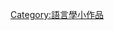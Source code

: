 {{Hiddencat}}
{{WPSS-cat}}
{{Stub Category|article=[[文字|文字]]|newstub=writingsystem-stub|category=文字}}
{{categoryTOC}}
[[Category:語言學小作品|Category:語言學小作品]]